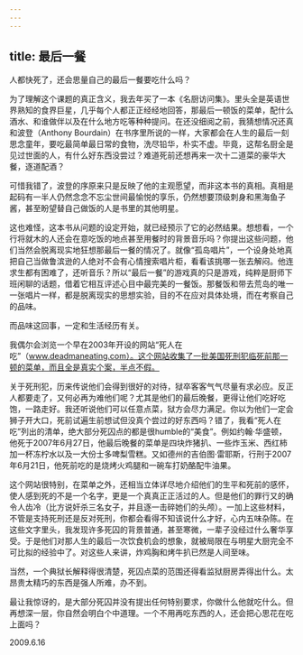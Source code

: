 ```yaml
---
---
---
```

title: 最后一餐
---




人都快死了，还会思量自己的最后一餐要吃什么吗？

为了理解这个课题的真正含义，我去年买了一本《名厨访问集》。里头全是英语世界熟知的食界巨星，几乎每个人都正正经经地回答，那最后一顿饭的菜单，配什么酒水、和谁做伴以及在什么地方吃等种种提问。在还没细阅之前，我猜想情况还真和波登（Anthony Bourdain）在书序里所说的一样，大家都会在人生的最后一刻思念童年，要吃最简单最日常的食物，洗尽铅华，朴实不虚。毕竟，这帮名厨全是见过世面的人，有什么好东西没尝过？难道死前还想再来一次十二道菜的豪华大餐，逐道配酒？

可惜我错了，波登的序原来只是反映了他的主观愿望，而非这本书的真相。真相是起码有一半人仍然念念不忘尘世间最愉悦的享乐，仍然想要顶级刺身和黑海鱼子酱，甚至盼望替自己做饭的人是书里的其他明星。

这也难怪，这本书从问题的设定开始，就已经预示了它的必然结果。想想看，一个行将就木的人还会在意吃饭的地点甚至用餐时的背景音乐吗？你提出这些问题，他们当然会脱离现实地狂想那最后一餐的情况了。就像“孤岛唱片”，一个设身处地真把自己当做鲁滨逊的人绝对不会有心情搜索唱片柜，看看该挑哪一张去解闷。他连求生都有困难了，还听音乐？所以“最后一餐”的游戏真的只是游戏，纯粹是厨师下班闲聊的话题，借着它相互评述心目中最完美的一餐饭。那餐饭和带去荒岛的唯一一张唱片一样，都是脱离现实的思想实验，目的不在应对具体处境，而在考察自己的品味。

而品味这回事，一定和生活经历有关。

我偶尔会浏览一个早在2003年开设的网站“死人在吃”（www.deadmaneating.com）。这个网站收集了一批美国死刑犯临死前那一顿的菜单，而且全是真实个案，半点不假。

关于死刑犯，历来传说他们会得到很好的对待，狱卒客客气气尽量有求必应。反正人都要走了，又何必再为难他们呢？尤其是他们的最后晚餐，更得让他们吃好吃饱，一路走好。我还听说他们可以任意点菜，狱方会尽力满足。你以为他们一定会狮子开大口，死前试遍生前想试但没真个尝过的好东西吗？错了，我看“死人在吃”列出的清单，绝大部分死囚点的都是很humble的“美食”。例如约翰·华盛顿，他死于2007年6月27日，他最后晚餐的菜单是四块炸猪扒、一些炸玉米、西红柿加一杯冻柠水以及一大份士多啤梨雪糕。又如德州的吉伯图·雷耶斯，行刑于2007年6月21日，他死前吃的是烧烤火鸡腿和一碗车打奶酪配牛油果。

这个网站很特别，在菜单之外，还相当立体详尽地介绍他们的生平和死前的感怀，使人感到死的不是一个名字，更是一个真真正正活过的人。但是他们的罪行又的确令人齿冷（比方说奸杀三名女子，并且逐一击碎她们的头颅）。一加上这些材料，不管是支持死刑还是反对死刑，你都会看得不知该说什么才好，心内五味杂陈。在这些文字里头，我发现许多死囚的背景普通，甚至寒微，一辈子没经过什么奢华享受。于是他们对那人生的最后一次饮食机会的想象，就被局限在与明星大厨完全不可比拟的经验中了。对这些人来讲，炸鸡胸和烤牛扒已然是人间至味。

当然，一个典狱长解释得很清楚，死囚点菜的范围还得看监狱厨房弄得出什么。太昂贵太精巧的东西是强人所难，办不到。

最让我惊讶的，是大部分死囚并没有提出任何特别要求，你做什么他就吃什么。但再想深一层，你自然会明白个中道理。一个不用再吃东西的人，还会把心思花在吃上面吗？





2009.6.16